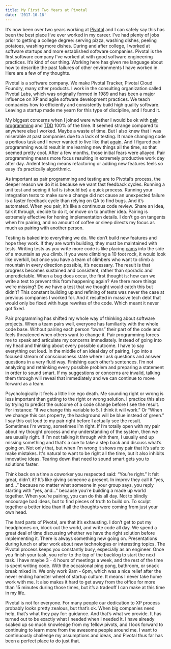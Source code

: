 ```yaml
---
title: My First Two Years at Pivotal
date: '2017-10-18'
---
```


It’s now been over two years working at [Pivotal](https://pivotal.io/) and I can safely say this has been the best place I’ve ever worked in my career. I’ve had plenty of jobs prior to getting a college degree: serving pizza, washing dishes, peeling potatoes, washing more dishes. During and after college, I worked at software startups and more established software companies. Pivotal is the first software company I’ve worked at with good software engineering practices. It’s kind of our thing. Working here has given me language about how to describe the past failures of other environments I have worked in. Here are a few of my thoughts.

Pivotal is a software company. We make Pivotal Tracker, Pivotal Cloud Foundry, many other products. I work in the consulting organization called Pivotal Labs, which was originally formed in 1989 and has been a major influence on XP and agile software development practices. We teach companies how to efficiently and consistently build high quality software. Leaving a startup made me yearn for this type of discipline, and I found it.

My biggest concerns when I joined were whether I would be ok with [pair programming](https://en.wikipedia.org/wiki/Pair_programming) and [TDD](https://en.wikipedia.org/wiki/Test-driven_development) 100% of the time. It seemed strange compared to anywhere else I worked. Maybe a waste of time. But I also knew that I was miserable at past companies due to a lack of testing. It made changing code a perilous task and I never wanted to live like that [again](https://www.youtube.com/watch?v=shQumCmGY-s). And I figured pair programming would result in me learning new things all the time, so that seemed pretty cool. After a few months, those initial fears were allayed. Pair programming means more focus resulting in extremely productive work day after day. Ardent testing means refactoring or adding new features feels so easy it’s practically algorithmic.

As important as pair programming and testing are to Pivotal’s process, the deeper reason we do it is because we want fast feedback cycles. Running a unit test and seeing it fail is (should be) a quick process. Running your integration tests to make sure a change did not cause an unexpected failure is a faster feedback cycle than relying on QA to find bugs. And it’s automated. When you pair, it’s like a continuous code review. Share an idea, talk it through, decide to do it, or move on to another idea. Pairing is extremely effective for honing implementation details. I don’t go on tangents when I’m pairing, and no amount of coffee or sleep directs my focus as much as pairing with another person.

Testing is baked into everything we do. We don’t build new features and hope they work. If they are worth building, they must be maintained with tests. Writing tests as you write more code is like placing [cams](https://en.wikipedia.org/wiki/Spring-loaded_camming_device) into the side of a mountain as you climb. If you were climbing a 10 foot rock, it would look like overkill, but once you have a team of climbers who want to climb a mountain in every direction possible, it’s necessary. The result is that progress becomes sustained and consistent, rather than sporadic and unpredictable. When a bug does occur, the first thought is: how can we write a test to prevent this from happening again? Are there more things we’re missing? Do we have a test that we thought would catch this but didn’t? This constant building up and refining of tests was never the case at previous companies I worked for. And it resulted in massive tech debt that would only be fixed with huge rewrites of the code. Which meant it never got fixed.

Pair programming has shifted my whole way of thinking about software projects. When a team pairs well, everyone has familiarity with the whole code base. Without pairing each person “owns” their part of the code and feels threatened when others want to change it. Pair programming forces me to speak and articulate my concerns immediately. Instead of going into my head and thinking about every possible outcome. I have to say everything out loud. In the middle of an ideal day of pairing, I go into a focused stream of consciousness state where I ask questions and answer questions in a very fluid way. Finishing each other’s sentences. I’m not analyzing and rethinking every possible problem and preparing a statement in order to sound smart. If my suggestions or concerns are invalid, talking them through will reveal that immediately and we can continue to move forward as a team.

Psychologically it feels a little like ego death. Me sounding right or wrong is less important than getting to the right or wrong solution. I practice this also by trying to predict the outcome of a code change before I see the result. For instance: “if we change this variable to 5, I think it will work.” Or “When we change this css property, the background will be blue instead of green.” I say this out loud to my pair right before I actually see the result. Sometimes I’m wrong, sometimes I’m right. If I’m totally open with my pair about my thought process and my understanding of the system, then we are usually right. If I’m not talking it through with them, I usually end up missing something and that’s a cue to take a step back and discuss what’s going on. Not only that, but when I’m wrong it shows my pair that it’s safe to make mistakes. It's natural to want to be right all the time, but it also inhibits innovative ideas. Tearing down that need to sound smart gets you to solutions faster.

Think back on a time a coworker you respected said: “You’re right.” It felt great, didn’t it? It’s like giving someone a present. In improv they call it “yes, and…” because no matter what someone in your group says, you reply starting with “yes, and…” because you’re building a made up world together. When you’re pairing, you can do this all day. Not to blindly encourage bad ideas, but to find pieces of truth to build on. To sculpt together a better idea than if all the thoughts were coming from just your own head.

The hard parts of Pivotal, are that it’s exhausting. I don’t get to put my headphones on, block out the world, and write code all day. We spend a great deal of time discussing whether we have the right solution before implementing it. There is always something new going on. Presentations during lunch or after work about new technologies or interesting topics. The Pivotal process keeps you constantly busy, especially as an engineer. Once you finish your task, you refer to the top of the backlog to start the next task. I have maybe 3 - 4 hours of meetings a week, and the rest of the time is spent writing code. With the occasional ping pong, bathroom, or snack break mixed in. We only work 9am - 6pm, which was a nice relief after the never ending hamster wheel of startup culture. It means I never take home work with me. It also makes it hard to get away from the office for more than 15 minutes during those times, but it’s a tradeoff I can make at this time in my life.

Pivotal is not for everyone. For many people our dedication to XP process probably looks pretty zealous, but that’s ok. When big companies need help, that’s what they pay for: guidance. And that’s what we provide. It has turned out to be exactly what I needed when I needed it. I have already soaked up so much knowledge from my fellow pivots, and I look forward to continuing to learn more from the awesome people around me. I want to continuously challenge my assumptions and ideas, and Pivotal thus far has been a perfect place to do just that.

